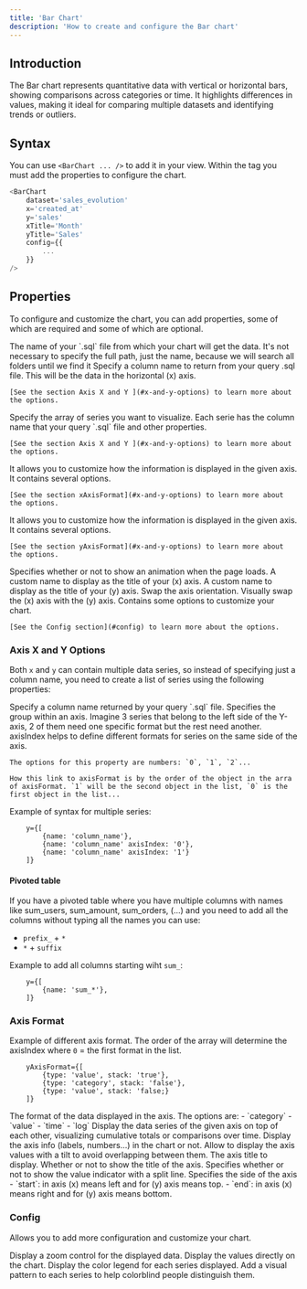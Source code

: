 ```yaml
---
title: 'Bar Chart'
description: 'How to create and configure the Bar chart'
---
```


## Introduction
The Bar chart represents quantitative data with vertical or horizontal bars, showing comparisons across categories or time. It highlights differences in values, making it ideal for comparing multiple datasets and identifying trends or outliers.

## Syntax
You can use `<BarChart ... />` to add it in your view. Within the tag you must add the properties to configure the chart.

``` js
<BarChart
	dataset='sales_evolution'
    x='created_at'
    y='sales'
    xTitle='Month'
    yTitle='Sales'
    config={{ 
        ...
    }}
/>
```

## Properties
To configure and customize the chart, you can add properties, some of which are required and some of which are optional.

<ParamField path="query" type="string" required>
    The name of your `.sql` file from which your chart will get the data. It's not necessary to specify the full path, just the name, because we will search all folders until we find it
</ParamField>

<ParamField path="x" type="string | array" required>
    Specify a column name to return from your query .sql file. This will be the data in the horizontal (x) axis.

    [See the section Axis X and Y ](#x-and-y-options) to learn more about the options.
</ParamField>

<ParamField path="y" type="string | array" required>
    Specify the array of series you want to visualize. Each serie has the column name that your query `.sql` file and other properties.
    
    [See the section Axis X and Y ](#x-and-y-options) to learn more about the options.
</ParamField>

<ParamField path="xAxisFormat" type="array">
    It allows you to customize how the information is displayed in the given axis. It contains several options.    
    
    [See the section xAxisFormat](#x-and-y-options) to learn more about the options.
</ParamField>

<ParamField path="yAxisFormat" type="array">
    It allows you to customize how the information is displayed in the given axis. It contains several options.    

    [See the section yAxisFormat](#x-and-y-options) to learn more about the options.
</ParamField>

<ParamField path="animation" type="boolean">
    Specifies whether or not to show an animation when the page loads.
</ParamField>

<ParamField path="xTitle" type="string">
    A custom name to display as the title of your (x) axis.
</ParamField>

<ParamField path="yTitle" type="string">
    A custom name to display as the title of your (y) axis.
</ParamField>

<ParamField path="swapAxis" type="boolean">
    Swap the axis orientation. Visually swap the (x) axis with the (y) axis.
</ParamField>

<ParamField path="config" type="array">
    Contains some options to customize your chart.
    
    [See the Config section](#config) to learn more about the options.
</ParamField>

### Axis X and Y Options

Both `x` and `y` can contain multiple data series, so instead of specifying just a column name, you need to create a list of series using the following properties:

<ParamField path="name" type="string">
    Specify a column name returned by your query `.sql` file.
</ParamField>

<ParamField path="axisIndex" type="string">
    Specifies the group within an axis. Imagine 3 series that belong to the left side of the Y-axis, 2 of them need one specific format but the rest need another. axisIndex helps to define different formats for series on the same side of the axis.

    The options for this property are numbers: `0`, `1`, `2`...

    How this link to axisFormat is by the order of the object in the arra of axisFormat. `1` will be the second object in the list, `0` is the first object in the list...
</ParamField>

Example of syntax for multiple series:

```
    y={[
		{name: 'column_name'},
		{name: 'column_name' axisIndex: '0'},
		{name: 'column_name' axisIndex: '1'}
    ]}
```

#### Pivoted table
If you have a pivoted table where you have multiple columns with names like sum_users, sum_amount, sum_orders, (...) and you need to add all the columns without typing all the names you can use:

- `prefix_` + `*`
- `*` + `suffix`

Example to add all columns starting wiht `sum_`:
```
    y={[
		{name: 'sum_*'},
    ]}
```
### Axis Format

Example of different axis format. The order of the array will determine the axisIndex where `0` = the first format in the list.

```
    yAxisFormat={[
		{type: 'value', stack: 'true'},
		{type: 'category', stack: 'false'},
		{type: 'value', stack: 'false;}
    ]}
```
<ParamField path="type" type="string">
    The format of the data displayed in the axis. The options are:
    - `category`
    - `value`
    - `time`
    - `log`
</ParamField>

<ParamField path="stack" type="boolean">
    Display the data series of the given axis on top of each other, visualizing cumulative totals or comparisons over time.
</ParamField>

<ParamField path="showAxis" type="boolean">
    Display the axis info (labels, numbers...) in the chart or not.
</ParamField>

<ParamField path="rotate" type="number">
    Allow to display the axis values with a tilt to avoid overlapping between them.
</ParamField>

<ParamField path="displayName" type="string | null">
    The axis title to display.
</ParamField>

<ParamField path="showAxisTitle" type="boolean">
    Whether or not to show the title of the axis.
</ParamField>

<ParamField path="showSplitLine" type="boolean">
    Specifies whether or not to show the value indicator with a split line.
</ParamField>

<ParamField path="axisAlign" type="boolean">
    Specifies the side of the axis
    - `start`: in axis (x) means left and for (y) axis means top.
    - `end`: in axis (x) means right and for (y) axis means bottom.
</ParamField>

### Config
Allows you to add more configuration and customize your chart.

<ParamField path="showZoom" type="boolean">
    Display a zoom control for the displayed data.
</ParamField>

<ParamField path="showValues" type="boolean">
 Display the values directly on the chart.
</ParamField>

<ParamField path="showLegend" type="boolean">
    Display the color legend for each series displayed.
</ParamField>

<ParamField path="showDecal" type="boolean">
    Add a visual pattern to each series to help colorblind people distinguish them.
</ParamField>